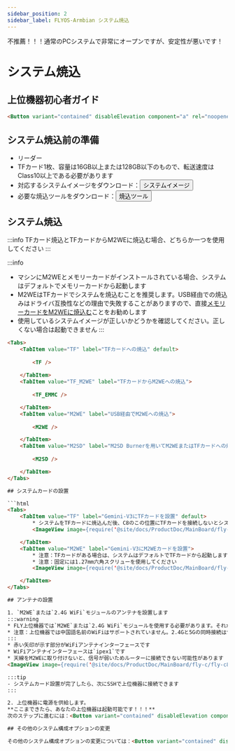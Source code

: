 ```yaml
---
sidebar_position: 2
sidebar_label: FLYOS-Armbian システム焼込
---
```


不推薦！！！通常のPCシステムで非常にオープンですが、安定性が悪いです！





# システム焼込

## 上位機器初心者ガイド

```html
<Button variant="contained" disableElevation component="a" rel="noopener" href="/docs/DebugDoc/baodian/host/">上位機器初心者ガイド</Button>
```

## システム焼込前の準備

- リーダー
- TFカード1枚、容量は16GB以上または128GB以下のもので、転送速度はClass10以上である必要があります
- 対応するシステムイメージをダウンロード：<Button variant="contained" disableElevation component="a" rel="noopener" href="/docs/ResDownload/system-img/fly-c8">システムイメージ</Button>
- 必要な焼込ツールをダウンロード：<Button variant="contained" disableElevation component="a" rel="noopener" href="/docs/ResDownload/auxiliary_software/">焼込ツール</Button>

## システム焼込

:::info
TFカード焼込とTFカードからM2WEに焼込む場合、どちらか一つを使用してください
:::

:::info
* マシンにM2WEとメモリーカードがインストールされている場合、システムはデフォルトでメモリーカードから起動します
* M2WEはTFカードでシステムを焼込むことを推奨します。USB経由での焼込みはドライバ互換性などの理由で失敗することがありますので、直接[メモリーカードをM2WEに焼込む](https://mellow-next.klipper.cn/docs/ProductDoc/SBC/fly-pi-v2/fly-os)ことをお勧めします
* 使用しているシステムイメージが正しいかどうかを確認してください。正しくない場合は起動できません
:::

```html
<Tabs>
    <TabItem value="TF" label="TFカードへの焼込" default>
        
        <TF />
        
    </TabItem>
    <TabItem value="TF_M2WE" label="TFカードからM2WEへの焼込">
        
        <TF_EMMC />

    </TabItem>
    <TabItem value="M2WE" label="USB経由でM2WEへの焼込">
        
        <M2WE />

    </TabItem>
    <TabItem value="M2SD" label="M2SD Burnerを用いてM2WEまたはTFカードへの焼込">
        
        <M2SD />

    </TabItem>
</Tabs>

## システムカードの設置

```html
<Tabs>
    <TabItem value="TF" label="Gemini-V3にTFカードを設置" default>
        * システムをTFカードに焼込んだ後、C8のこの位置にTFカードを接続しないとシステムが起動しません
        <ImageView image={require('@site/docs/ProductDoc/MainBoard/fly-gemini/fly-gemini-v3/img/tf.webp').default} size="80%" align="left" />  

    </TabItem>
    <TabItem value="M2WE" label="Gemini-V3にM2WEカードを設置">
        * 注意：TFカードがある場合は、システムはデフォルトでTFカードから起動します
        * 注意：固定には1.27mm六角スクリューを使用してください
        <ImageView image={require('@site/docs/ProductDoc/MainBoard/fly-gemini/fly-gemini-v3/img/m2we.webp').default} size="80%" align="left" />  

    </TabItem>
</Tabs>

## アンテナの設置

1. `M2WE`または`2.4G WiFi`モジュールのアンテナを設置します
:::warning
* FLY上位機器では`M2WE`または`2.4G WiFi`モジュールを使用する必要があります。それがないとWiFiを使用できません
* 注意：上位機器では中国語名前のWiFiはサポートされていません。2.4Gと5Gの同時接続はサポートされていません
:::
* 赤い矢印が示す部分がWiFiアンテナインターフェースです
* WiFiアンテナインターフェースは`ipex1`です
* 天線をM2WEに取り付けないと、信号が弱いためルーターに接続できない可能性があります
<ImageView image={require('@site/docs/ProductDoc/MainBoard/fly-c/fly-c8/img/wifi.webp').default} size="80%" align="left" /> 

:::tip
- システムカード設置が完了したら、次にSSHで上位機器に接続できます
:::

2. 上位機器に電源を供給します。  
**ここまできたら、あなたの上位機器は起動可能です！！！**  
次のステップに進むには：<Button variant="contained" disableElevation component="a" rel="noopener" href="/docs/ProductDoc/MainBoard/fly-c/fly-c8/ssh">SSHで上位機器に接続</Button>

## その他のシステム構成オプションの変更

その他のシステム構成オプションの変更については：<Button variant="contained" disableElevation component="a" rel="noopener" href="/docs/ProductDoc/MainBoard/fly-c/fly-c8/flyos/os_config">システム構成の変更</Button>
